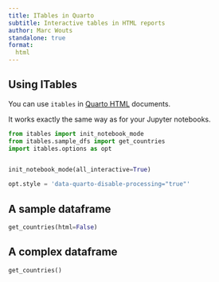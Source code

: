 ```yaml
---
title: ITables in Quarto
subtitle: Interactive tables in HTML reports
author: Marc Wouts
standalone: true
format:
  html
---
```


## Using ITables

You can use `itables` in
[Quarto HTML](https://quarto.org/docs/reference/formats/html.html) documents.

It works exactly the same way as for your Jupyter notebooks.

```python
from itables import init_notebook_mode
from itables.sample_dfs import get_countries
import itables.options as opt


init_notebook_mode(all_interactive=True)

opt.style = 'data-quarto-disable-processing="true"'
```

## A sample dataframe

```python
get_countries(html=False)
```

## A complex dataframe

```python
get_countries()
```
